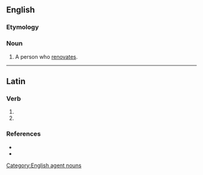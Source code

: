 ==English==

===Etymology===
{{suffix|en|renovate|or}}

===Noun===
{{en-noun}}

# A person who [[renovate]]s.

[[Category:English agent nouns]]

----

==Latin==

===Verb===
{{la-verb-form|renovātor}}

# {{inflection of|renovō||2|s|futr|pasv|impr|lang=la}}
# {{inflection of|renovō||3|s|futr|pasv|impr|lang=la}}

===References===
* {{R:L&S}}
* {{R:Gaffiot}}